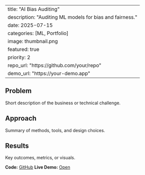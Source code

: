 ﻿---
title: \"AI Bias Auditing\"
description: \"Auditing ML models for bias and fairness.\"
date: 2025-07-15
categories: [ML, Portfolio]
image: thumbnail.png
featured: true
priority: 2
repo_url: \"https://github.com/your/repo\"
demo_url: \"https://your-demo.app\"
---

## Problem
Short description of the business or technical challenge.

## Approach
Summary of methods, tools, and design choices.

## Results
Key outcomes, metrics, or visuals.

**Code:** [GitHub]({{< meta repo_url >}})
**Live Demo:** [Open]({{< meta demo_url >}})
